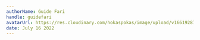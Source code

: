```yaml
---
authorName: Guide Fari
handle: guidefari
avatarUrl: https://res.cloudinary.com/hokaspokas/image/upload/v1661928720/bar_shpohc.png
date: July 16 2022
---
```


<Track
  url={'https://open.spotify.com/track/1ugAY3YVbK96cJsAI0dfcB?si=640c02ffd0974ea8'}
  blurb="Love this tune, feels like classic Barker style"
/>
